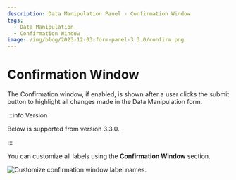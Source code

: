 ```yaml
---
description: Data Manipulation Panel - Confirmation Window
tags:
  - Data Manipulation
  - Confirmation Window
image: /img/blog/2023-12-03-form-panel-3.3.0/confirm.png
---
```



# Confirmation Window

The Confirmation window, if enabled, is shown after a user clicks the submit button to highlight all changes made in the Data Manipulation form.

:::info Version

Below is supported from version 3.3.0.

:::

You can customize all labels using the **Confirmation Window** section.

<Image
  title="Customize confirmation window label names."
  src="/img/blog/2023-12-03-form-panel-3.3.0/confirm.png"
/>
